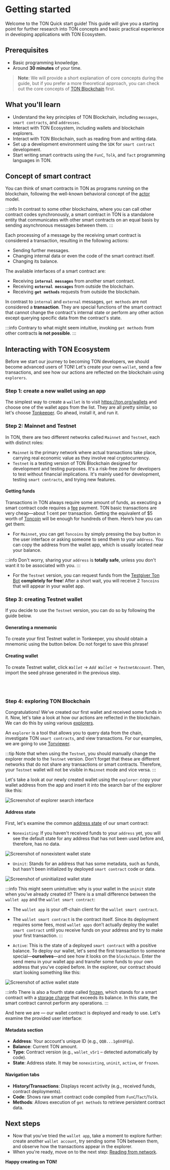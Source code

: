 
# Getting started

Welcome to the TON Quick start guide! This guide will give you a starting point for further research into TON concepts and basic practical experience in developing applications with TON Ecosystem.

## Prerequisites

- Basic programming knowledge.
- Around __30 minutes__ of your time.

> **Note**: We will provide a short explanation of core concepts during the guide, but if you prefer a more theoretical approach, you can check out the core concepts of [TON Blockchain](/v3/concepts/dive-into-ton/ton-blockchain/blockchain-of-blockchains/) first.

## What you'll learn

- Understand the key principles of TON Blockchain, including `messages`, `smart contracts`, and `addresses`.
- Interact with TON Ecosystem, including wallets and blockchain explorers.
- Interact with TON Blockchain, such as reading from and writing data.
- Set up a development environment using the `SDK` for `smart contract` development.
- Start writing smart contracts using the `FunC`, `Tolk`, and `Tact` programming languages in TON.

## Concept of smart contract

You can think of smart contracts in TON as programs running on the blockchain, following the well-known behavioral concept of the [actor](/v3/concepts/dive-into-ton/ton-blockchain/blockchain-of-blockchains#single-actor/) model.

:::info
In contrast to some other blockchains, where you can call other contract codes synchronously, a smart contract in TON is a standalone entity that communicates with other smart contracts on an equal basis by sending asynchronous messages between them.
:::

Each processing of a message by the receiving smart contract is considered a transaction, resulting in the following actions:
- Sending further messages.
- Changing internal data or even the code of the smart contract itself.
- Changing its balance.

The available interfaces of a smart contract are:
- Receiving **`internal messages`** from another smart contract.
- Receiving **`external messages`** from outside the blockchain.
- Receiving **`get methods`** requests from outside the blockchain.

In contrast to `internal` and `external` messages, `get methods` are not considered a **transaction**. They are special functions of the smart contract that cannot change the contract's internal state or perform any other action except querying specific data from the contract's state.

:::info
Contrary to what might seem intuitive, invoking `get methods` from other contracts **is not possible**.
:::

## Interacting with TON Ecosystem

Before we start our journey to becoming TON developers, we should become advanced users of TON! Let's create your own `wallet`, send a few transactions, and see how our actions are reflected on the blockchain using `explorers`.

### Step 1: create a new wallet using an app

The simplest way to create a `wallet` is to visit https://ton.org/wallets and choose one of the wallet apps from the list. They are all pretty similar, so let's choose [Tonkeeper](https://tonkeeper.com/). Go ahead, install it, and run it.

### Step 2: Mainnet and Testnet

In TON, there are two different networks called `Mainnet` and `Testnet`, each with distinct roles:
- `Mainnet` is the primary network where actual transactions take place, carrying real economic value as they involve real cryptocurrency.
- `Testnet` is a testing version of TON Blockchain designed for development and testing purposes. It's a risk-free zone for developers to test without financial implications. It's mainly used for development, testing `smart contracts`, and trying new features.

#### Getting funds

Transactions in TON always require some amount of funds, as executing a smart contract code requires a [fee](/v3/documentation/smart-contracts/transaction-fees/fees/) payment. TON basic transactions are very cheap—about 1 cent per transaction. Getting the equivalent of $5 worth of [Toncoin](/v3/documentation/dapps/defi/coins/) will be enough for hundreds of them. Here’s how you can get them:

- For `Mainnet`, you can get `Toncoins` by simply pressing the buy button in the user interface or asking someone to send them to your `address`. You can copy the address from the wallet app, which is usually located near your balance.

:::info
Don't worry, sharing your `address` is **totally safe**, unless you don't want it to be associated with you.
:::

- For the `Testnet` version, you can request funds from the [Testgiver Ton Bot](https://t.me/testgiver_ton_bot/) **completely for free**! After a short wait, you will receive 2 `Toncoins` that will appear in your wallet app.

### Step 3: creating Testnet wallet

If you decide to use the `Testnet` version, you can do so by following the guide below.

#### Generating a mnemonic

To create your first Testnet wallet in Tonkeeper, you should obtain a mnemonic using the button below. Do not forget to save this phrase!

<MnemonicGenerator />

#### Creating wallet

To create Testnet wallet, click *`Wallet`* -> *`Add Wallet`* -> *`TestnetAccount`*. Then, import the seed phrase generated in the previous step.

<div style={{display: 'flex', justifyContent: 'center', gap: '20px', flexWrap: 'wrap', marginBottom: '30px'}}>
  <br/>
  <ThemedImage
    height='600px'
    alt=""
    sources={{
      light: '/img/tutorials/quick-start/tonkeeper-light.jpg?raw=true',
      dark: '/img/tutorials/quick-start/tonkeeper-dark.jpg?raw=true',
    }}
  />
  <br/>
</div>


### Step 4: exploring TON Blockchain

Congratulations! We’ve created our first wallet and received some funds in it. Now, let's take a look at how our actions are reflected in the blockchain. We can do this by using various [explorers](https://ton.app/explorers/).

An `explorer` is a tool that allows you to query data from the chain, investigate TON `smart contracts`, and view transactions. For our examples, we are going to use [Tonviewer](https://tonviewer.com/).

:::tip
Note that when using the `Testnet`, you should manually change the explorer mode to the `Testnet` version. Don't forget that these are different networks that do not share any transactions or smart contracts. Therefore, your `Testnet` wallet will not be visible in `Mainnet` mode and vice versa.
:::

Let's take a look at our newly created wallet using the `explorer`: copy your wallet address from the app and insert it into the search bar of the explorer like this:

<div style={{marginBottom: '30px'}}>
  <img src="/img/tutorials/quick-start/explorer1.png" alt="Screenshot of explorer search interface"/>
</div>

#### Address state

First, let's examine the common [address state](/v3/documentation/smart-contracts/addresses/#addresses-state/) of our smart contract:

- `Nonexisting`: If you haven't received funds to your `address` yet, you will see the default state for any address that has not been used before and, therefore, has no data.

<div style={{marginBottom: '30px'}}>
  <img src="/img/tutorials/quick-start/nonexist.png" alt="Screenshot of nonexistent wallet state"/>
</div>

- `Uninit`: Stands for an address that has some metadata, such as funds, but hasn't been initialized by deployed `smart contract` code or data.

<div style={{marginBottom: '30px'}}>
  <img src="/img/tutorials/quick-start/uninit.png" alt="Screenshot of uninitialized wallet state"/>
</div>

:::info
This might seem unintuitive: why is your wallet in the `uninit` state when you’ve already created it? There is a small difference between the `wallet app` and the `wallet smart contract`:

- The `wallet app` is your off-chain client for the `wallet smart contract`.
- The `wallet smart contract` is the contract itself. Since its deployment requires some fees, most `wallet apps` don’t actually deploy the wallet `smart contract` until you receive funds on your address and try to make your first transaction.
:::

- `Active`: This is the state of a deployed `smart contract` with a positive balance. To deploy our wallet, let's send the first transaction to someone special—**ourselves**—and see how it looks on the `blockchain`. Enter the send menu in your wallet app and transfer some funds to your own address that you’ve copied before. In the explorer, our contract should start looking something like this:

<div style={{marginBottom: '30px'}}>
  <img src="/img/tutorials/quick-start/active.png" alt="Screenshot of active wallet state"/>
</div>

:::info
There is also a fourth state called [frozen](/v3/documentation/smart-contracts/transaction-fees/fees-low-level#storage-fee/), which stands for a smart contract with a [storage charge](/v3/documentation/smart-contracts/transaction-fees/fees-low-level#storage-fee/) that exceeds its balance. In this state, the smart contract cannot perform any operations.
:::

And here we are — our wallet contract is deployed and ready to use. Let's examine the provided user interface:

#### Metadata section
- **Address**: Your account's unique ID (e.g., `QQB...1g6VdFEg`).
- **Balance**: Current TON amount.
- **Type**: Contract version (e.g., `wallet_v5r1` – detected automatically by code).
- **State**: Address state. It may be `nonexisting`, `uninit`, `active`, or `frozen`.

#### Navigation tabs
- **History/Transactions**: Displays recent activity (e.g., received funds, contract deployments).
- **Code**: Shows raw smart contract code compiled from `FunC`/`Tact`/`Tolk`.
- **Methods**: Allows execution of `get methods` to retrieve persistent contract data.

## Next steps

- Now that you’ve tried the `wallet app`, take a moment to explore further: create another `wallet account`, try sending some TON between them, and observe how the transactions appear in the explorer.
- When you're ready, move on to the next step: [Reading from network](/v3/guidelines/quick-start/blockchain-interaction/reading-from-network).

**Happy creating on TON!**

<Feedback />
